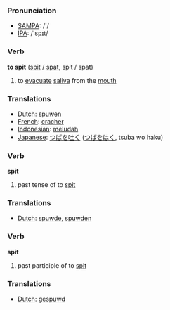 === Pronunciation ===
*[[w:SAMPA|SAMPA]]: /'/
*[[w:IPA|IPA]]: /'spɪt/

=== Verb ===

'''to spit''' ([[spit]] / [[spat]], spit / spat)

# to [[evacuate]] [[saliva]] from the [[mouth]]

=== Translations ===
*[[Dutch]]: [[spuwen]]
*[[French]]: [[cracher]]
*[[Indonesian]]: [[ludah|meludah]]
*[[Japanese]]: [[つば]]を[[吐く]] ([[つば]]を[[はく]], tsuba wo haku)

=== Verb ===

'''spit'''

# past tense of to [[spit]]

=== Translations ===
*[[Dutch]]: [[spuwde]], [[spuwden]]

=== Verb ===

'''spit'''

# past participle of to [[spit]]

=== Translations ===
*[[Dutch]]: [[gespuwd]]